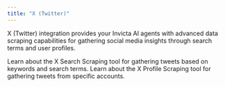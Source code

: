 ```yaml
---
title: "X (Twitter)"
---
```


X (Twitter) integration provides your Invicta AI agents with advanced data scraping capabilities for gathering social media insights through search terms and user profiles.

<CardGroup cols={2}>
  <Card
    title="X Search"
    icon="twitter"
    href="/tools/data-&-web-tools#twitter-search-scraper"
  >
    Learn about the X Search Scraping tool for gathering tweets based on
    keywords and search terms.
  </Card>
  <Card
    title="X Profile Scraper"
    icon="twitter"
    href="/tools/data-&-web-tools#twitter-profile-scraper"
  >
    Learn about the X Profile Scraping tool for gathering tweets from specific
    accounts.
  </Card>
</CardGroup>
